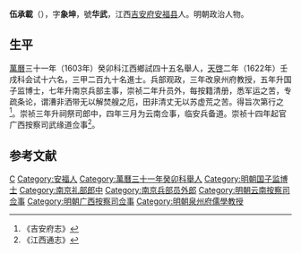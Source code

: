'''伍承載'''（{{bd|？||？||}}），字'''象坤'''，號'''华武'''，江西[[吉安府|吉安府]][[安福县|安福县]]人。明朝政治人物。

==生平==
[[萬曆|萬曆]]三十一年（1603年）癸卯科江西鄉試四十五名舉人，[[天啓|天啓]]二年（1622年）壬戌科会试十六名，三甲二百九十名進士。兵部观政，三年改泉州府教授，五年升国子监博士，七年升南京兵部主事，崇祯二年升员外，每按籍清册，悉军运之苦，专疏条论，谓漕非洒带无以解焚艘之厄，田非清丈无以苏虚荒之苦。得旨次第行之<ref>《吉安府志》</ref>。崇祯三年升祠祭司郎中，四年三月为云南佥事，临安兵备道。崇祯十四年起官广西按察司武缘道佥事<ref>《江西通志》</ref>。

==参考文献==
{{reflist}}

{{天啓二年壬戌科殿試金榜}}
{{明朝官员小作品}}

{{Authority control}}

{{DEFAULTSORT:}}
[[Category:伍姓|C]]
[[Category:安福人|Category:安福人]]
[[Category:萬曆三十一年癸卯科舉人|Category:萬曆三十一年癸卯科舉人]]
[[Category:明朝国子监博士|Category:明朝国子监博士]]
[[Category:南京礼部郎中|Category:南京礼部郎中]]
[[Category:南京兵部员外郎|Category:南京兵部员外郎]]
[[Category:明朝云南按察司佥事|Category:明朝云南按察司佥事]]
[[Category:明朝广西按察司佥事|Category:明朝广西按察司佥事]]
[[Category:明朝泉州府儒學教授|Category:明朝泉州府儒學教授]]